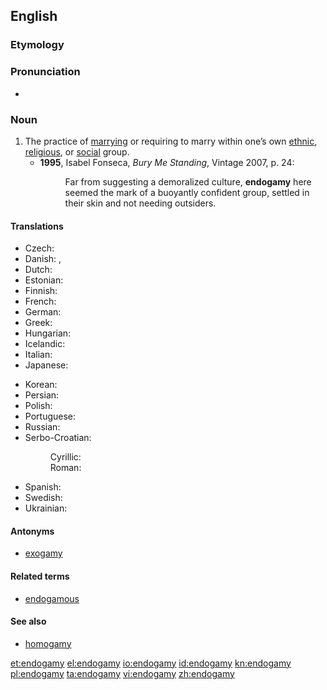 ==English==
{{wikipedia}}
===Etymology===
{{confix|endo|gamy}}

===Pronunciation===
*{{a|UK}} {{IPA|/ɛnˈdɒɡəmi/}}

===Noun===
{{en-noun|-}}

# The practice of [[marry]]ing or requiring to marry within one’s own [[ethnic]], [[religious]], or [[social]] group.
#*'''1995''', Isabel Fonseca, ''Bury Me Standing'', Vintage 2007, p. 24:
#*:Far from suggesting a demoralized culture, '''endogamy''' here seemed the mark of a buoyantly confident group, settled in their skin and not needing outsiders.
 
====Translations====
{{trans-top|the practice of marrying within one's own social group}}
* Czech: {{t-|cs|endogamie|f}}
* Danish: {{t-|da|endogami|c}}, {{t-|da|indgifte|n}}
* Dutch: {{t-|nl|endogamie|f}}
* Estonian: {{t-|et|endogaamia}}
* Finnish: {{t+|fi|endogamia}}
* French: {{t+|fr|endogamie|f}}
* German: {{t+|de|Endogamie|f}}
* Greek: {{t+|el|ενδογαμία|f|tr=endogamía}}
* Hungarian: {{t-|hu|endogámia}}
* Icelandic: {{t-|is|innvensl|n|p}}
* Italian: {{t+|it|endogamia|f}}
* Japanese: {{t-|ja|近親婚|tr=きんしんこん, kinshinkon}}
{{trans-mid}}
* Korean: {{t-|ko|근친혼|tr=[[近親婚]], geunchinhon|sc=Hang}}
* Persian: {{t-|fa|درون‌همسری|sc=fa-Arab}}
* Polish: {{t-|pl|endogamia|f}}
* Portuguese: {{t-|pt|endogamia|f}}
* Russian: {{t+|ru|эндогамия|f|tr=endogamija}}
* Serbo-Croatian:
*: Cyrillic: {{t-|sh|ендогамија|f|alt=ендога̀мија|sc=Cyrl}}
*: Roman: {{t-|sh|endogamija|f|alt=endogàmija}}
* Spanish: {{t+|es|endogamia|f}}
* Swedish: {{t+|sv|monogami|c}}
* Ukrainian: {{t-|uk|ендогамія|tr=endogamija}}
{{trans-bottom}}

====Antonyms====
* [[exogamy]]

====Related terms====
* [[endogamous]]

====See also====
* [[homogamy]]

[[et:endogamy]]
[[el:endogamy]]
[[io:endogamy]]
[[id:endogamy]]
[[kn:endogamy]]
[[pl:endogamy]]
[[ta:endogamy]]
[[vi:endogamy]]
[[zh:endogamy]]